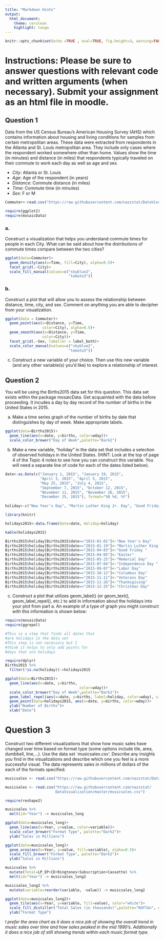 ```yaml
---
title: "Markdown Hints"
output: 
  html_document:
    theme: cerulean
    highlight: tango
---
```


```r
knitr::opts_chunk$set(echo =TRUE , eval=TRUE, fig.height=3, warning=FALSE, message=FALSE)
```


# Instructions: Please be sure to answer questions with relevant code and written arguments (when necessary). Submit your assignment as an html file in moodle.

## Question 1 {.tabset}

Data from the US Census Bureau's American Housing Survey (AHS) which contains information about housing and living conditions for samples from certain metropolitan areas. These data were extracted from respondents in the Atlanta and St. Louis metropolitan area. They include only cases where the respondent worked somewhere other than home. Values show the time (in minutes) and distance (in miles) that respondents typically traveled on their commute to work each day as well as age and sex. 

+ *City*:	Atlanta or St. Louis
+ *Age*:	Age of the respondent (in years)
+ *Distance*:	Commute distance (in miles)
+ *Time*:	Commute time (in minutes)
+ *Sex*:	F or M

```r
Commuter<-read.csv("https://raw.githubusercontent.com/nazzstat/DataVisualization/master/Commuter.csv")

require(ggplot2)
require(mosaicData)

```

### a. 

Construct a visualization that helps you understand commute times for people in each City. What can be said about how the distributions of commute times compare between the two cities?

```r
ggplot(data=Commuter)+
  geom_density(aes(x=Time, fill=City), alpha=0.5)+
  facet_grid(.~City)+
  scale_fill_manual(values=c("skyblue2",
                             "tomato3"))
```

### b. 

Construct a plot that will allow you to assess the relationship between distance, time, city, and sex. Comment on anything you are able to decipher from your visualization.

```r

ggplot(data = Commuter)+
  geom_point(aes(x=Distance, y=Time, 
                 color=City), alpha=0.5)+
  geom_smooth(aes(x=Distance, y=Time, 
                 color=City))+
  facet_grid(.~Sex, labeller = label_both)+
  scale_color_manual(values=c("skyblue2",
                             "tomato3"))

```

c. Construct a new variable of your choice. Then use this new variable (and any other variable(s) you'd like) to explore a relationship of interest.

## Question 2 {.tabset}

You will be using the Births2015 data set for this question. This data set exists within the package mosaicData. Get acquainted with the data before proceeding. It incudes a day by day record of the number of births in the United States in 2015.

a. Make a time series graph of the number of births by date that distinguishes by day of week. Make appropriate labels.

```r
ggplot(data=Births2015)+
  geom_line(aes(x=date, y=births, color=wday))+
  scale_color_brewer("Day of Week",palette="Dark2")
```


b. Make a new variable, "holiday" in the data set that includes a selection of observed holidays in the United States. (HINT: Look at the top of page 4 of the Topic 4 notes to see how you can construct this variable. You will need a separate line of code for each of the dates listed below).

```r
date<-as.Date(c("January 1, 2015", "January 19, 2015",
                "April 3, 2015", "April 5, 2015",
                "May 25, 2015", "July 4, 2015",
                "September 7, 2015", "October 12, 2015",
                "November 11, 2015", "November 26, 2015",
                "December 25, 2015"), format="%B %d, %Y")
  
holiday<-c("New Year's Day", "Martin Luther King Jr. Day", "Good Friday", "Easter","Memorial Day","Independence Day", "Labor Day", "Columbus Day","Veterans Day", "Thanksgiving", "Christmas Day")

library(knitr)

holidays2015<-data.frame(date=date, Holiday=holiday)

kable(holidays2015)

```

```r
Births2015$holiday[Births2015$date=="2015-01-01"]<-"New Year's Day"
Births2015$holiday[Births2015$date=="2015-01-19"]<-"Martin Luther King Jr. Day"
Births2015$holiday[Births2015$date=="2015-04-03"]<-"Good Friday "
Births2015$holiday[Births2015$date=="2015-04-05"]<-"Easter"
Births2015$holiday[Births2015$date=="2015-05-25"]<-"Memorial Day"
Births2015$holiday[Births2015$date=="2015-07-04"]<-"Independence Day "
Births2015$holiday[Births2015$date=="2015-09-07"]<-"Labor Day"
Births2015$holiday[Births2015$date=="2015-10-12"]<-"Columbus Day"
Births2015$holiday[Births2015$date=="2015-11-11"]<-"Veterans Day"
Births2015$holiday[Births2015$date=="2015-11-26"]<-"Thanksgiving"
Births2015$holiday[Births2015$date=="2015-12-25"]<-"Christmas Day"
```


c. Construct a plot that utilizes geom\_label() (or geom\_text(), geom\_label\_repel(), etc.) to add in information about the holidays into your plot from part a. An example of a type of graph you might construct with this information is shown below:

```r
require(mosaicData)
require(ggrepel)

#This is a step that finds all dates that
#are holidays in the data set
#This step is not necessary but I
#think it helps to only add points for
#days that are holidays

require(dplyr)
Births2015 %>% 
  filter(!is.na(holiday))->holidays2015

ggplot(data=Births2015)+
  geom_line(aes(x=date, y=births,
                                  color=wday))+
  scale_color_brewer("Day of Week",palette="Dark2")+
  geom_label_repel(aes(x=date, y=births, label=holiday, color=wday), size=3)+
  geom_point(data=holidays2015, aes(x=date, y=births, color=wday))+
  ylab("Number of Births")+
  xlab("Date")
```

# Question 3

Construct two different visualizations that show how music sales have changed over time based on format type (some options include tile, area, dumbbell, line,...). Use the data set `musicsales.csv'. Describe any insights you find in the visualizations and describe which one you feel is a more successful visual. The data represents sales in millions of dollars of the each of the formats specified.

```r
musicsales <- read.csv("https://raw.githubusercontent.com/nazzstat/DataVisualization/master/musicsales.csv")
```

```r
musicsales <- read.csv("https://raw.githubusercontent.com/nazzstat/
                       DataVisualization/master/musicsales.csv")
```


```r

require(reshape2)

musicsales %>%
  melt(id="Year") -> musicsales_long

ggplot(data=musicsales_long)+
  geom_line(aes(x=Year, y=value, color=variable))+
  scale_color_brewer("Format Type", palette="Dark2")+
  ylab("Sales in Millions")

ggplot(data=musicsales_long)+
  geom_area(aes(x=Year, y=value, fill=variable), alpha=0.5)+
  scale_fill_brewer("Format Type", palette="Dark2")+
  ylab("Sales in Millions")

musicsales %>%
  mutate(Total=LP_EP+CD+Ringtones+Subscription+Cassette) %>% 
  melt(id="Year") -> musicsales_long2

musicsales_long2 %>% 
  mutate(variable=reorder(variable, -value)) -> musicsales_long2

ggplot(data=musicsales_long2)+
  geom_tile(aes(x=Year, y=variable, fill=value), color="white")+
  scale_fill_distiller("Total Sales (in thousands)",palette="RdYlGn", direction=1)+
  ylab("Format Type")


```

*I prefer the area chart as it does a nice job of showing the overall trend in music sales over time and how sales peaked in the mid 1990's. Additionally it does a nice job of still showing trends within each music format type.* 
